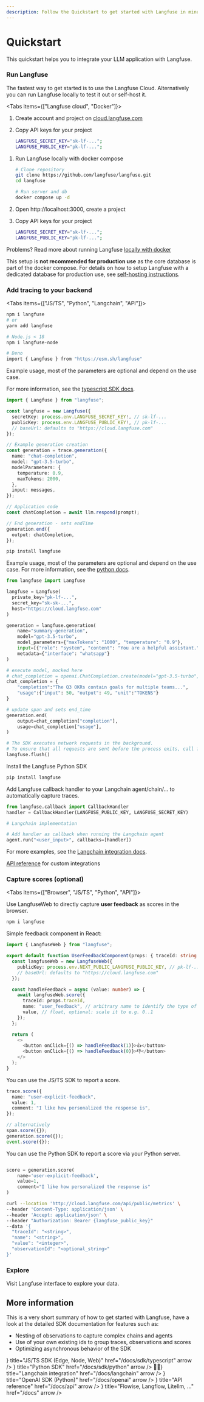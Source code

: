 ```yaml
---
description: Follow the Quickstart to get started with Langfuse in minutes before diving into the details.
---
```


# Quickstart

This quickstart helps you to integrate your LLM application with Langfuse.

<Steps>

### Run Langfuse

The fastest way to get started is to use the Langfuse Cloud. Alternatively you can run Langfuse locally to test it out or self-host it.

<Tabs items={["Langfuse cloud", "Docker"]}>
<Tab>

1. Create account and project on
   [cloud.langfuse.com](https://cloud.langfuse.com/auth/sign-up)
2. Copy API keys for your
   project

   ```bash filename=".env"
   LANGFUSE_SECRET_KEY="sk-lf-...";
   LANGFUSE_PUBLIC_KEY="pk-lf-...";
   ```

</Tab>
<Tab>

1.  Run Langfuse locally with docker compose

    ```bash
    # Clone repository
    git clone https://github.com/langfuse/langfuse.git
    cd langfuse

    # Run server and db
    docker compose up -d
    ```

2.  Open http://localhost:3000, create a project
3.  Copy API keys for your project
    ```bash filename=".env"
    LANGFUSE_SECRET_KEY="sk-lf-...";
    LANGFUSE_PUBLIC_KEY="pk-lf-...";
    ```

Problems? Read more about running Langfuse [locally with
docker](/docs/local)

This setup is **not recommended for production use** as the core database is part of the docker compose. For details on how to setup Langfuse with a dedicated database for production use, see [self-hosting instructions](/docs/self-host).

</Tab>
</Tabs>

### Add tracing to your backend

<Tabs items={["JS/TS", "Python", "Langchain", "API"]}>
<Tab>

```sh
npm i langfuse
# or
yarn add langfuse

# Node.js < 18
npm i langfuse-node

# Deno
import { Langfuse } from "https://esm.sh/langfuse"
```

Example usage, most of the parameters are optional and depend on the use case.

For more information, see the [typescript SDK docs](/docs/sdk/typescript).

```typescript filename="server.ts"
import { Langfuse } from "langfuse";

const langfuse = new Langfuse({
  secretKey: process.env.LANGFUSE_SECRET_KEY!, // sk-lf-...
  publicKey: process.env.LANGFUSE_PUBLIC_KEY!, // pk-lf-...
  // baseUrl: defaults to "https://cloud.langfuse.com"
});

// Example generation creation
const generation = trace.generation({
  name: "chat-completion",
  model: "gpt-3.5-turbo",
  modelParameters: {
    temperature: 0.9,
    maxTokens: 2000,
  },
  input: messages,
});

// Application code
const chatCompletion = await llm.respond(prompt);

// End generation - sets endTime
generation.end({
  output: chatCompletion,
});
```

</Tab>
<Tab>

```bash
pip install langfuse
```

Example usage, most of the parameters are optional and depend on the use case. For more information, see the [python docs](/docs/sdk/python).

```python filename="server.py"
from langfuse import Langfuse

langfuse = Langfuse(
  private_key="pk-lf-...",
  secret_key="sk-sk-...",
  host="https://cloud.langfuse.com"
)

generation = langfuse.generation(
    name="summary-generation",
    model="gpt-3.5-turbo",
    model_parameters={"maxTokens": "1000", "temperature": "0.9"},
    input=[{"role": "system", "content": "You are a helpful assistant."}, {"role": "user", "content": "Please generate a summary of the following documents \nThe engineering department defined the following OKR goals...\nThe marketing department defined the following OKR goals..."}],
    metadata={"interface": "whatsapp"}
)

# execute model, mocked here
# chat_completion = openai.ChatCompletion.create(model="gpt-3.5-turbo", messages=[{"role": "user", "content": "Hello world"}])
chat_completion = {
    "completion":"The Q3 OKRs contain goals for multiple teams...",
    "usage":{"input": 50, "output": 49, "unit":"TOKENS"}
}

# update span and sets end_time
generation.end(
    output=chat_completion["completion"],
    usage=chat_completion["usage"],
)

# The SDK executes network requests in the background.
# To ensure that all requests are sent before the process exits, call flush()
langfuse.flush()
```

</Tab>
<Tab>

Install the Langfuse Python SDK

```bash
pip install langfuse
```

Add Langfuse callback handler to your Langchain agent/chain/... to automatically capture traces.

```python /callbacks=[handler]/
from langfuse.callback import CallbackHandler
handler = CallbackHandler(LANGFUSE_PUBLIC_KEY, LANGFUSE_SECRET_KEY)

# Langchain implementation

# Add handler as callback when running the Langchain agent
agent.run("<user_input>", callbacks=[handler])
```

For more examples, see the [Langchain integration docs](/docs/langchain).

</Tab>
<Tab>

[API reference](/docs/api) for custom integrations

</Tab>
</Tabs>

### Capture scores (optional)

<Tabs items={["Browser", "JS/TS", "Python", "API"]}>
<Tab>

Use LangfuseWeb to directly capture **user feedback** as scores in the browser.

```sh npm2yarn
npm i langfuse
```

Simple feedback component in React:

```typescript
import { LangfuseWeb } from "langfuse";

export default function UserFeedbackComponent(props: { traceId: string }) {
  const langfuseWeb = new LangfuseWeb({
    publicKey: process.env.NEXT_PUBLIC_LANGFUSE_PUBLIC_KEY, // pk-lf-...
    // baseUrl: defaults to "https://cloud.langfuse.com"
  });

  const handleFeedback = async (value: number) => {
    await langfuseWeb.score({
      traceId: props.traceId,
      name: "user_feedback", // arbitrary name to identify the type of score
      value, // float, optional: scale it to e.g. 0..1
    });
  };

  return (
    <>
      <button onClick={() => handleFeedback(1)}>👍</button>
      <button onClick={() => handleFeedback(0)}>👎</button>
    </>
  );
}
```

</Tab>
<Tab>

You can use the JS/TS SDK to report a score.

```typescript
trace.score({
  name: "user-explicit-feedback",
  value: 1,
  comment: "I like how personalized the response is",
});

// alternatively
span.score({});
generation.score({});
event.score({});
```

</Tab>
<Tab>

You can use the Python SDK to report a score via your Python server.

```python

score = generation.score(
    name='user-explicit-feedback',
    value=1,
    comment="I like how personalized the response is"
)
```

</Tab>
<Tab>

```bash
curl --location 'http://cloud.langfuse.com/api/public/metrics' \
--header 'Content-Type: application/json' \
--header 'Accept: application/json' \
--header "Authorization: Bearer {langfuse_public_key}"
--data '{
  "traceId": "<string>",
  "name": "<string>",
  "value": "<integer>",
  "observationId": "<optional_string>"
}'
```

</Tab>
</Tabs>

### Explore

Visit Langfuse interface to explore your data.

</Steps>

## More information

This is a very short summary of how to get started with Langfuse, have a look at the detailed SDK documentation for features such as:

- Nesting of observations to capture complex chains and agents
- Use of your own existing ids to group traces, observations and scores
- Optimizing asynchronous behavior of the SDK


<Cards num={2}>
  <Card
    icon={<SiTypescript size="24" />}
    title="JS/TS SDK (Edge, Node, Web)"
    href="/docs/sdk/typescript"
    arrow
  />
  <Card
    icon={<SiPython size="24" />}
    title="Python SDK"
    href="/docs/sdk/python"
    arrow
  />
  <Card
    icon={<span>🦜🔗</span>}
    title="Langchain integration"
    href="/docs/langchain"
    arrow
  />
  <Card
    icon={<SiOpenai size="24" />}
    title="OpenAI SDK (Python)"
    href="/docs/openai"
    arrow
  />
  <Card
    icon={<FiCode size="24" />}
    title="API reference"
    href="/docs/api"
    arrow
  />
  <Card
    icon={<FiCode size="24" />}
    title="Flowise, Langflow, Litellm, ..."
    href="/docs"
    arrow
  />
</Cards>
